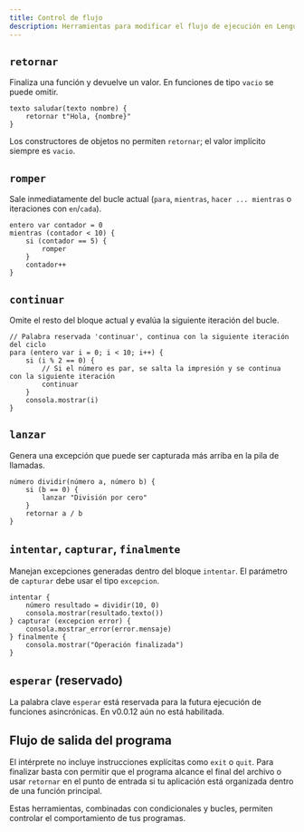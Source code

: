 ```yaml
---
title: Control de flujo
description: Herramientas para modificar el flujo de ejecución en Lenguaje Quetzal.
---
```


## `retornar`

Finaliza una función y devuelve un valor. En funciones de tipo `vacio` se puede omitir.

```qz
texto saludar(texto nombre) {
    retornar t"Hola, {nombre}"
}
```

Los constructores de objetos no permiten `retornar`; el valor implícito siempre es `vacio`.

## `romper`

Sale inmediatamente del bucle actual (`para`, `mientras`, `hacer ... mientras` o iteraciones con `en`/`cada`).

```qz
entero var contador = 0
mientras (contador < 10) {
    si (contador == 5) {
        romper
    }
    contador++
}
```

## `continuar`

Omite el resto del bloque actual y evalúa la siguiente iteración del bucle.

```qz
// Palabra reservada 'continuar', continua con la siguiente iteración del ciclo
para (entero var i = 0; i < 10; i++) {
    si (i % 2 == 0) {
        // Si el número es par, se salta la impresión y se continua con la siguiente iteración
        continuar
    }
    consola.mostrar(i)
}
```

## `lanzar`

Genera una excepción que puede ser capturada más arriba en la pila de llamadas.

```qz
número dividir(número a, número b) {
    si (b == 0) {
        lanzar "División por cero"
    }
    retornar a / b
}
```

## `intentar`, `capturar`, `finalmente`

Manejan excepciones generadas dentro del bloque `intentar`. El parámetro de `capturar` debe usar el tipo `excepcion`.

```qz
intentar {
    número resultado = dividir(10, 0)
    consola.mostrar(resultado.texto())
} capturar (excepcion error) {
    consola.mostrar_error(error.mensaje)
} finalmente {
    consola.mostrar("Operación finalizada")
}
```

## `esperar` (reservado)

La palabra clave `esperar` está reservada para la futura ejecución de funciones asincrónicas. En v0.0.12 aún no está habilitada.

## Flujo de salida del programa

El intérprete no incluye instrucciones explícitas como `exit` o `quit`. Para finalizar basta con permitir que el programa alcance el final del archivo o usar `retornar` en el punto de entrada si tu aplicación está organizada dentro de una función principal.

Estas herramientas, combinadas con condicionales y bucles, permiten controlar el comportamiento de tus programas.
